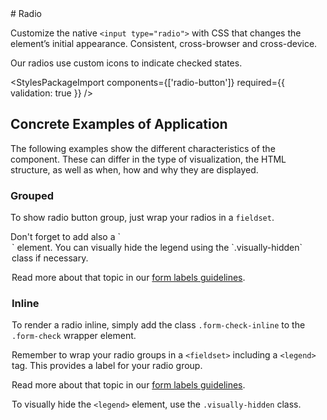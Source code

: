 

<Meta of={RadioStories} />

<div className="docs-title">
  # Radio

  <link-design of={JSON.stringify(RadioStories)}></link-design>
</div>

<div className="lead">
  Customize the native <code>&lt;input type="radio"&gt;</code> with CSS that changes the element’s
  initial appearance. Consistent, cross-browser and cross-device.
</div>

Our radios use custom icons to indicate checked states.

<Canvas sourceState="shown" of={RadioStories.Default} />
<div className="hide-col-default">
  <Controls of={RadioStories.Default} />
</div>

<StylesPackageImport components={['radio-button']} required={{ validation: true }} />

## Concrete Examples of Application

The following examples show the different characteristics of the component. These can differ in the type of visualization, the HTML structure, as well as when, how and why they are displayed.

### Grouped

To show radio button group, just wrap your radios in a `fieldset`.

<post-banner>
  Don't forget to add also a `<legend>` element.
  You can visually hide the legend using the `.visually-hidden` class if necessary.

  Read more about that topic in our [form labels guidelines](/?path=/docs/13fb5dfe-6c96-4246-aa6a-6df9569f143f--docs).
</post-banner>

<Canvas of={RadioStories.Grouped} />

### Inline

To render a radio inline, simply add the class `.form-check-inline` to the `.form-check` wrapper element.

<post-banner>
  Remember to wrap your radio groups in a <code>&lt;fieldset&gt;</code> including a <code>&lt;legend&gt;</code> tag.
  This provides a label for your radio group.

  Read more about that topic in our [form labels guidelines](/?path=/docs/13fb5dfe-6c96-4246-aa6a-6df9569f143f--docs).
</post-banner>

To visually hide the `<legend>` element, use the `.visually-hidden` class.

<Canvas of={RadioStories.Inline} />

